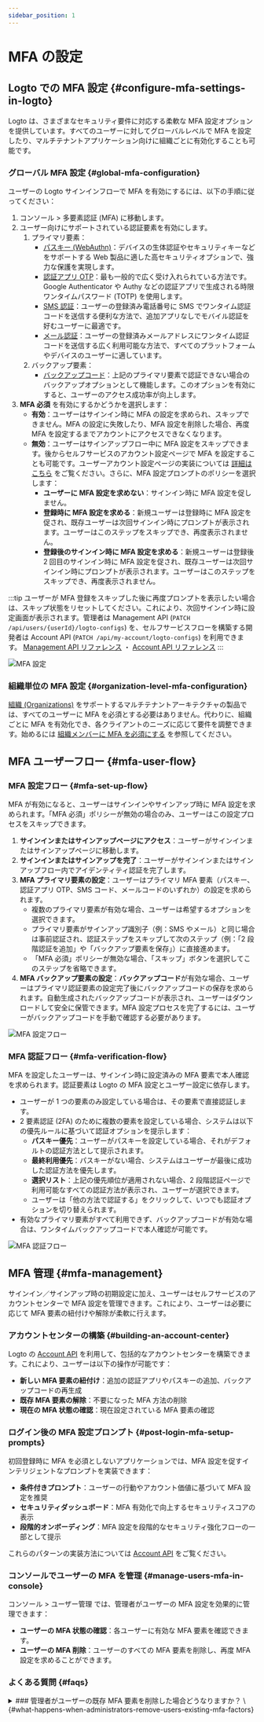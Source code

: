 ```yaml
---
sidebar_position: 1
---
```


# MFA の設定

## Logto での MFA 設定 \{#configure-mfa-settings-in-logto}

Logto は、さまざまなセキュリティ要件に対応する柔軟な MFA 設定オプションを提供しています。すべてのユーザーに対してグローバルレベルで MFA を設定したり、マルチテナントアプリケーション向けに組織ごとに有効化することも可能です。

### グローバル MFA 設定 \{#global-mfa-configuration}

ユーザーの Logto サインインフローで MFA を有効にするには、以下の手順に従ってください：

1. <CloudLink to="/mfa">コンソール > 多要素認証 (MFA)</CloudLink> に移動します。
2. ユーザー向けにサポートされている認証要素を有効にします。
   1. プライマリ要素：
      - [パスキー (WebAuthn)](/end-user-flows/mfa/webauthn)：デバイスの生体認証やセキュリティキーなどをサポートする Web 製品に適した高セキュリティオプションで、強力な保護を実現します。
      - [認証アプリ OTP](/end-user-flows/mfa/authenticator-app-otp)：最も一般的で広く受け入れられている方法です。Google Authenticator や Authy などの認証アプリで生成される時限ワンタイムパスワード (TOTP) を使用します。
      - [SMS 認証](/end-user-flows/mfa/sms-mfa)：ユーザーの登録済み電話番号に SMS でワンタイム認証コードを送信する便利な方法で、追加アプリなしでモバイル認証を好むユーザーに最適です。
      - [メール認証](/end-user-flows/mfa/email-mfa)：ユーザーの登録済みメールアドレスにワンタイム認証コードを送信する広く利用可能な方法で、すべてのプラットフォームやデバイスのユーザーに適しています。
   2. バックアップ要素：
      - [バックアップコード](/end-user-flows/mfa/backup-codes)：上記のプライマリ要素で認証できない場合のバックアップオプションとして機能します。このオプションを有効にすると、ユーザーのアクセス成功率が向上します。
3. **MFA 必須** を有効にするかどうかを選択します：
   - **有効**：ユーザーはサインイン時に MFA の設定を求められ、スキップできません。MFA の設定に失敗したり、MFA 設定を削除した場合、再度 MFA を設定するまでアカウントにアクセスできなくなります。
   - **無効**：ユーザーはサインアップフロー中に MFA 設定をスキップできます。後からセルフサービスのアカウント設定ページで MFA を設定することも可能です。ユーザーアカウント設定ページの実装については [詳細はこちら](/end-user-flows/account-settings/) をご覧ください。さらに、MFA 設定プロンプトのポリシーを選択します：
     - **ユーザーに MFA 設定を求めない**：サインイン時に MFA 設定を促しません。
     - **登録時に MFA 設定を求める**：新規ユーザーは登録時に MFA 設定を促され、既存ユーザーは次回サインイン時にプロンプトが表示されます。ユーザーはこのステップをスキップでき、再度表示されません。
     - **登録後のサインイン時に MFA 設定を求める**：新規ユーザーは登録後 2 回目のサインイン時に MFA 設定を促され、既存ユーザーは次回サインイン時にプロンプトが表示されます。ユーザーはこのステップをスキップでき、再度表示されません。

:::tip
ユーザーが MFA 登録をスキップした後に再度プロンプトを表示したい場合は、スキップ状態をリセットしてください。これにより、次回サインイン時に設定画面が表示されます。管理者は Management API (`PATCH /api/users/{userId}/logto-configs`) を、セルフサービスフローを構築する開発者は Account API (`PATCH /api/my-account/logto-configs`) を利用できます。 [Management API リファレンス](https://openapi.logto.io/operation/operation-updateuserlogtoconfig) ・ [Account API リファレンス](https://openapi.logto.io/operation/operation-updatelogtoconfig)
:::

<img src="/img/assets/configure-mfa.png" alt="MFA 設定" />

### 組織単位の MFA 設定 \{#organization-level-mfa-configuration}

[組織 (Organizations)](/organizations) をサポートするマルチテナントアーキテクチャの製品では、すべてのユーザーに MFA を必須とする必要はありません。代わりに、組織ごとに MFA を有効化でき、各クライアントのニーズに応じて要件を調整できます。始めるには [組織メンバーに MFA を必須にする](/organizations/organization-management#require-mfa-for-organization-members) を参照してください。

## MFA ユーザーフロー \{#mfa-user-flow}

### MFA 設定フロー \{#mfa-set-up-flow}

MFA が有効になると、ユーザーはサインインやサインアップ時に MFA 設定を求められます。「MFA 必須」ポリシーが無効の場合のみ、ユーザーはこの設定プロセスをスキップできます。

1. **サインインまたはサインアップページにアクセス**：ユーザーがサインインまたはサインアップページに移動します。
2. **サインインまたはサインアップを完了**：ユーザーがサインインまたはサインアップフロー内でアイデンティティ認証を完了します。
3. **MFA プライマリ要素の設定**：ユーザーはプライマリ MFA 要素（パスキー、認証アプリ OTP、SMS コード、メールコードのいずれか）の設定を求められます。
   - 複数のプライマリ要素が有効な場合、ユーザーは希望するオプションを選択できます。
   - プライマリ要素がサインアップ識別子（例：SMS やメール）と同じ場合は事前認証され、認証ステップをスキップして次のステップ（例：「2 段階認証を追加」や「バックアップ要素を保存」）に直接進めます。
   - 「MFA 必須」ポリシーが無効な場合、「スキップ」ボタンを選択してこのステップを省略できます。
4. **MFA バックアップ要素の設定**：**バックアップコード**が有効な場合、ユーザーはプライマリ認証要素の設定完了後にバックアップコードの保存を求められます。自動生成されたバックアップコードが表示され、ユーザーはダウンロードして安全に保管できます。MFA 設定プロセスを完了するには、ユーザーがバックアップコードを手動で確認する必要があります。

<img src="/img/assets/link-mfa.png" alt="MFA 設定フロー" />

### MFA 認証フロー \{#mfa-verification-flow}

MFA を設定したユーザーは、サインイン時に設定済みの MFA 要素で本人確認を求められます。認証要素は Logto の MFA 設定とユーザー設定に依存します。

- ユーザーが 1 つの要素のみ設定している場合は、その要素で直接認証します。
- 2 要素認証 (2FA) のために複数の要素を設定している場合、システムは以下の優先ルールに基づいて認証オプションを提示します：
  - **パスキー優先**：ユーザーがパスキーを設定している場合、それがデフォルトの認証方法として提示されます。
  - **最終利用優先**：パスキーがない場合、システムはユーザーが最後に成功した認証方法を優先します。
  - **選択リスト**：上記の優先順位が適用されない場合、2 段階認証ページで利用可能なすべての認証方法が表示され、ユーザーが選択できます。
  - ユーザーは「他の方法で認証する」をクリックして、いつでも認証オプションを切り替えられます。
- 有効なプライマリ要素がすべて利用できず、バックアップコードが有効な場合は、ワンタイムバックアップコードで本人確認が可能です。

<img src="/img/assets/verify-mfa.png" alt="MFA 認証フロー" />

## MFA 管理 \{#mfa-management}

サインイン／サインアップ時の初期設定に加え、ユーザーはセルフサービスのアカウントセンターで MFA 設定を管理できます。これにより、ユーザーは必要に応じて MFA 要素の紐付けや解除が柔軟に行えます。

### アカウントセンターの構築 \{#building-an-account-center}

Logto の [Account API](/end-user-flows/account-settings/by-account-api) を利用して、包括的なアカウントセンターを構築できます。これにより、ユーザーは以下の操作が可能です：

- **新しい MFA 要素の紐付け**：追加の認証アプリやパスキーの追加、バックアップコードの再生成
- **既存 MFA 要素の解除**：不要になった MFA 方法の削除
- **現在の MFA 状態の確認**：現在設定されている MFA 要素の確認

### ログイン後の MFA 設定プロンプト \{#post-login-mfa-setup-prompts}

初回登録時に MFA を必須としないアプリケーションでは、MFA 設定を促すインテリジェントなプロンプトを実装できます：

- **条件付きプロンプト**：ユーザーの行動やアカウント価値に基づいて MFA 設定を推奨
- **セキュリティダッシュボード**：MFA 有効化で向上するセキュリティスコアの表示
- **段階的オンボーディング**：MFA 設定を段階的なセキュリティ強化フローの一部として提示

これらのパターンの実装方法については [Account API](/end-user-flows/account-settings/by-account-api) をご覧ください。

### コンソールでユーザーの MFA を管理 \{#manage-users-mfa-in-console}

<CloudLink to="/user">コンソール > ユーザー管理</CloudLink> では、管理者がユーザーの MFA
設定を効果的に管理できます：

- **ユーザーの MFA 状態の確認**：各ユーザーに有効な MFA 要素を確認できます。
- **ユーザーの MFA 削除**：ユーザーのすべての MFA 要素を削除し、再度 MFA 設定を求めることができます。

### よくある質問 \{#faqs}

<details>
<summary>
### 管理者がユーザーの既存 MFA 要素を削除した場合どうなりますか？ \{#what-happens-when-administrators-remove-users-existing-mfa-factors}
</summary>
管理者がユーザーのすべてのプライマリ MFA 要素（パスキー、認証アプリ OTP、SMS、メール）を削除した場合、次回サインイン時に以下のシナリオが発生します：

**シナリオ 1：MFA 要素が残っていない場合**

- すべての MFA 要素（バックアップコードも含む）が存在せず、[MFA ポリシー](#global-mfa-configuration) で MFA が必須の場合、ユーザーは MFA 認証なしでサインインでき、直ちに MFA 設定を再度求められます。

**シナリオ 2：バックアップコードが残っている場合**

- バックアップコードがまだ利用可能な場合、ユーザーはサインイン時にまずバックアップコードで認証する必要があります。
- バックアップコード認証に成功すると、新しいプライマリ MFA 要素の設定を求められます。
- この設定をスキップできるかどうかは、設定した MFA ポリシーによります。
- この方法により、プライマリ要素が利用できない場合でもユーザーがアカウントから締め出されるのを防ぎます。

 </details>
